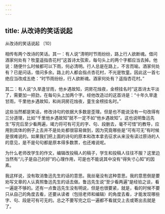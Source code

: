 ```yaml
---
---
---
```

title: 从改诗的笑话说起
---




从改诗的笑话说起 〔10〕



相传有两个改诗的笑话。其一：有人说“清明时节雨纷纷，路上行人欲断魂。借问酒家何处有？牧童遥指杏花村”这首诗太弦索，每句头上的两个字都应当去掉。他说：随便什么时候都可以下雨，何必清明。行人总是在路上，不言而喻。酒家何处有？已是问话，借问多余。路上的人都会指点杏花村，不光是牧童。因此这一首七绝应当改成五绝：“时节雨纷纷，行人欲断魂。酒家何处有？遥指杏花村。”

其二：有人说“久旱逢甘雨，他乡遇故知，洞房花烛夜，金榜挂名时”这首诗太平淡了，需要加一把劲，在每句头上加两个字。经他改造过的这首诗是：“十年久旱逢甘雨，千里他乡遇故知，和尚洞房花烛夜，童生金榜挂名时。”

这些当然都是笑话，修改诗句的依据大多数是歪理。但是也不能说没有一句改得有三分道理，比如“千里他乡遇故知”就不一定不如“他乡遇故知”。这也说明鲁迅先生“写完后至少看两遍，竭力将可有可无的字、句、段删去，毫不可惜”的教导，应用到具体的例子上去并不是处处都很容易做到，因为究竟哪些是“可有可无”有时候是很难说的。如果我们把上面的诗句的原本和改本拿去征求从来没有读过原诗的人的意见，是不是句句都是原本得多数票，也还难说呢。

为什么老师改学生的作文，编辑改投稿人的稿子，学生和投稿人往往不服？这里边当然有“儿子是自己的好”的心理作用，可是也不能说其中没有“得失寸心知”的因素。

我这样说，没有取消鲁迅先生的话的意思。我丝毫没有这种意思。我的意思倒是要劝写文章的人认真照鲁迅先生的话去做。鲁迅先生说“至少看两遍”是经验之谈，看一遍是不够的。还有一点鲁迅先生没有明说，但是也很要紧，就是，看的时候不要只从自己的角度去看，还要从读者（包括老师和编辑）的角度去看，才能发现哪些字、句、段是可有可无的。总之不要写完之后一遍都不看就交上去或寄出去就是了。